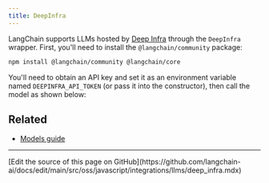 ```yaml
---
title: DeepInfra
---
```


LangChain supports LLMs hosted by [Deep Infra](https://deepinfra.com/) through the `DeepInfra` wrapper.
First, you'll need to install the `@langchain/community` package:


<IntegrationInstallTooltip/>

```bash npm
npm install @langchain/community @langchain/core
```

You'll need to obtain an API key and set it as an environment variable named `DEEPINFRA_API_TOKEN`
(or pass it into the constructor), then call the model as shown below:


<Deepinfra />

## Related


- [Models guide](/oss/javascript/langchain/models)

---

<Callout icon="pen-to-square" iconType="regular">
  [Edit the source of this page on GitHub](https://github.com/langchain-ai/docs/edit/main/src/oss/javascript/integrations/llms/deep_infra.mdx)
</Callout>
